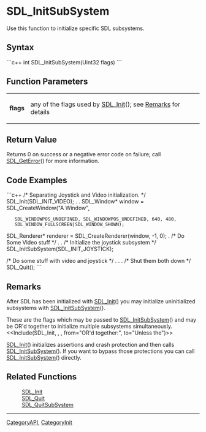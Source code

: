 <!-- pragma section-numbers off -->
<!-- pragma disable-camelcase -->

= SDL_InitSubSystem =
Use this function to initialize specific SDL subsystems.


== Syntax ==
```c++
int SDL_InitSubSystem(Uint32 flags)
```

== Function Parameters ==
{|
|'''flags'''
|any of the flags used by [[SDL_Init]](); see [[#flags|Remarks]] for details
|}

== Return Value ==
Returns 0 on success or a negative error code on failure; call [[SDL_GetError]]() for more information.

== Code Examples ==
```c++
/* Separating Joystick and Video initialization. */
SDL_Init(SDL_INIT_VIDEO);
.
.
SDL_Window* window = SDL_CreateWindow("A Window", 
    SDL_WINDOWPOS_UNDEFINED, SDL_WINDOWPOS_UNDEFINED, 640, 480,
    SDL_WINDOW_FULLSCREEN|SDL_WINDOW_SHOWN);
SDL_Renderer* renderer = SDL_CreateRenderer(window, -1, 0);
.
/* Do Some Video stuff */
.
.
/* Initialize the joystick subsystem */
SDL_InitSubSystem(SDL_INIT_JOYSTICK);

/* Do some stuff with video and joystick */
.
.
.
/* Shut them both down */
SDL_Quit();
```

== Remarks ==
After SDL has been initialized with [[SDL_Init]]() you may initialize uninitialized subsystems with [[SDL_InitSubSystem]]().

<span id="flags"></span>These are the flags which may be passed to [[SDL_InitSubSystem]]() and may be OR'd together to initialize multiple subsystems simultaneously. 
<<Include(SDL_Init, , , from="OR'd together:", to="Unless the")>>

[[SDL_Init]]() initializes assertions and crash protection and then calls [[SDL_InitSubSystem]]().  If you want to bypass those protections you can call [[SDL_InitSubSystem]]() directly.

== Related Functions ==
:[[SDL_Init]]
:[[SDL_Quit]]
:[[SDL_QuitSubSystem]]

----
[[CategoryAPI]], [[CategoryInit]]
